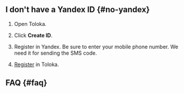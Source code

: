 ## I don't have a Yandex ID {#no-yandex}

1. Open Toloka.

1. Click **Create ID**.

1. Register in Yandex. Be sure to enter your mobile phone number. We need it for sending the SMS code.

1. [Register](#no-toloka) in Toloka.

## FAQ {#faq}

